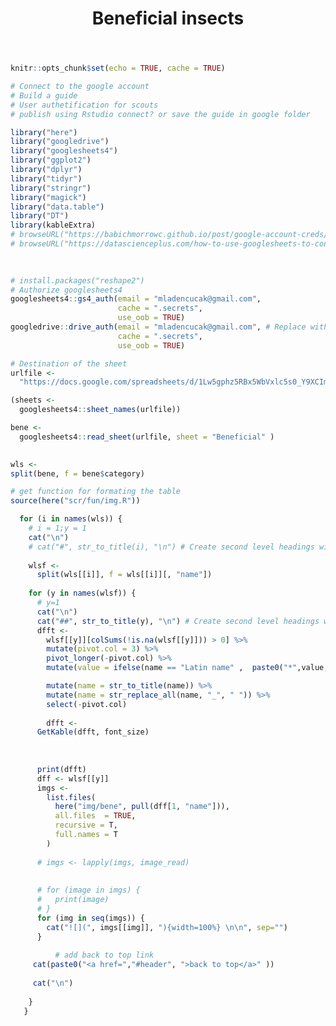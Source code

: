 % Beneficial insects

```r
knitr::opts_chunk$set(echo = TRUE, cache = TRUE)
```


```r

# Connect to the google account 
# Build a guide
# User authetification for scouts 
# publish using Rstudio connect? or save the guide in google folder 

library("here")
library("googledrive")
library("googlesheets4")
library("ggplot2")
library("dplyr")
library("tidyr")
library("stringr")
library("magick")
library("data.table")
library("DT")
library(kableExtra)
# browseURL("https://babichmorrowc.github.io/post/google-account-creds/")
# browseURL("https://datascienceplus.com/how-to-use-googlesheets-to-connect-r-to-google-sheets/")
 
 

# install.packages("reshape2")
# Authorize googlesheets4
googlesheets4::gs4_auth(email = "mladencucak@gmail.com",
                        cache = ".secrets",
                        use_oob = TRUE)
googledrive::drive_auth(email = "mladencucak@gmail.com", # Replace with your email!
                        cache = ".secrets",
                        use_oob = TRUE)

# Destination of the sheet
urlfile <-
  "https://docs.google.com/spreadsheets/d/1Lw5gphz5RBx5WbVxlc5s0_Y9XCImkdCWwKZh3hgU0zE/edit?usp=sharing"

(sheets <- 
  googlesheets4::sheet_names(urlfile))

bene <- 
  googlesheets4::read_sheet(urlfile, sheet = "Beneficial" )

 
wls <- 
split(bene, f = bene$category)

# get function for formating the table 
source(here("scr/fun/img.R"))

```
 
 
```r
 
  
  for (i in names(wls)) {
    # i = 1;y = 1
    cat("\n")
    # cat("#", str_to_title(i), "\n") # Create second level headings with the names.
    
    wlsf <-
      split(wls[[i]], f = wls[[i]][, "name"])
    
    for (y in names(wlsf)) {
      # y=1
      cat("\n")
      cat("##", str_to_title(y), "\n") # Create second level headings with the names.
      dfft <-
        wlsf[[y]][colSums(!is.na(wlsf[[y]])) > 0] %>%
        mutate(pivot.col = 3) %>%
        pivot_longer(-pivot.col) %>%
        mutate(value = ifelse(name == "Latin name" ,  paste0("*",value, "*"),value)) %>% 

        mutate(name = str_to_title(name)) %>%
        mutate(name = str_replace_all(name, "_", " ")) %>%
        select(-pivot.col)    
        
        dfft <-
      GetKable(dfft, font_size)
  
      
      
      print(dfft)
      dff <- wlsf[[y]]
      imgs <-
        list.files(
          here("img/bene", pull(dff[1, "name"])),
          all.files  = TRUE,
          recursive = T,
          full.names = T
        )
      
      # imgs <- lapply(imgs, image_read)
      
      
      # for (image in imgs) {
      #   print(image)
      # }
      for (img in seq(imgs)) {
        cat("![](", imgs[[img]], "){width=100%} \n\n", sep="")
      }
      
          # add back to top link
     cat(paste0("<a href=","#header", ">back to top</a>" ))
 
     cat("\n")
       
    }
   }
```

 
